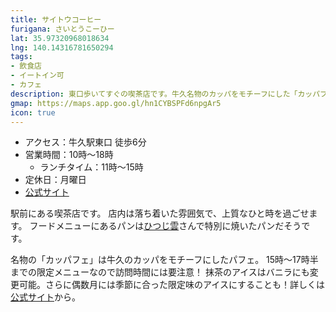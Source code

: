 ```yaml
---
title: サイトウコーヒー
furigana: さいとうこーひー
lat: 35.97320968018634
lng: 140.14316781650294
tags:
- 飲食店
- イートイン可
- カフェ
description: 東口歩いてすぐの喫茶店です。牛久名物のカッパをモチーフにした「カッパフェ」が有名です。
gmap: https://maps.app.goo.gl/hn1CYBSPFd6npgAr5
icon: true
---
```


<LinkedImage
  basename="nato_blooming/saitou_coffee-overview"
/>

- アクセス：牛久駅東口 徒歩6分
- 営業時間：10時～18時
  - ランチタイム：11時～15時
- 定休日：月曜日
- [公式サイト](http://www.saitoh-coffee.com/)

駅前にある喫茶店です。
店内は落ち着いた雰囲気で、上質なひと時を過ごせます。
フードメニューにあるパンは[ひつじ雲](/spot_note/hitsuji_kumo)さんで特別に焼いたパンだそうです。

<LinkedImage
  basename="nato_blooming/saitou_coffee-coffee"
/>

名物の「カッパフェ」は牛久のカッパをモチーフにしたパフェ。
15時～17時半までの限定メニューなので訪問時間には要注意！
抹茶のアイスはバニラにも変更可能。さらに偶数月には季節に合った限定味のアイスにすることも！詳しくは[公式サイト](http://www.saitoh-coffee.com/kappafe/kappa.html)から。

<LinkedImage
  basename="nato_blooming/saitou_coffee-kappafe"
/>

<LinkedImage
  basename="nato_blooming/saitou_coffee-mokei"
/>

